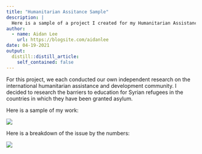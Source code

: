 ```yaml
---
title: "Humanitarian Assitance Sample"
description: |
  Here is a sample of a project I created for my Humanitarian Assistance Course.
author:
  - name: Aidan Lee
    url: https://blogsite.com/aidanlee
date: 04-19-2021
output:
  distill::distill_article:
    self_contained: false
---
```


For this project, we each conducted our own independent research on the international humanitarian assistance and development community. I decided to research the barriers to education for Syrian refugees in the countries in which they have been granted asylum.

Here is a sample of my work:

![](images/Screen%20Shot%202021-04-19%20at%209.51.02%20AM.png)

Here is a breakdown of the issue by the numbers:

![](images/Screen%20Shot%202021-04-19%20at%2010.13.27%20AM.png)
